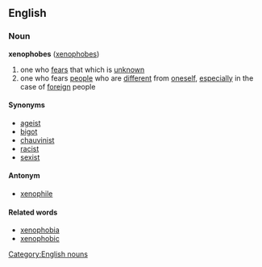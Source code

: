 ==English==
===Noun===
'''xenophobes''' ([[xenophobes]])

# one who [[fear]]s that which is [[unknown]]
# one who fears [[people]] who are [[different]] from [[oneself]], [[especially]] in the case of [[foreign]] people

====Synonyms====
* [[ageist]]
* [[bigot]]
* [[chauvinist]]
* [[racist]]
* [[sexist]]

====Antonym====
*[[xenophile]]

====Related words====
* [[xenophobia]]
* [[xenophobic]]

[[Category:English nouns]]